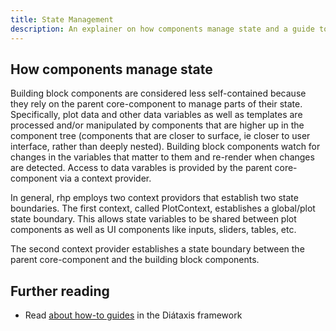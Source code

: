 ```yaml
---
title: State Management
description: An explainer on how components manage state and a guide to working with component state variables
---
```



## How components manage state
Building block components are considered less self-contained because they rely on the parent core-component to manage parts of their state. Specifically, plot data and other data variables as well as templates are processed and/or manipulated by components that are higher up in the component tree (components that are closer to surface, ie closer to user interface, rather than deeply nested). Building block components watch for changes in the variables that matter to them and re-render when changes are detected. Access to data varables is provided by the parent core-component via a context provider. 

In general, rhp employs two context providors that establish two state boundaries. 
The first context, called PlotContext, establishes a global/plot state boundary. This allows state variables to be shared between plot components as well as UI components like inputs, sliders, tables, etc.

<PlotContextFlow className=" mt-6" width="100%" height="400px" client:only />

The second context provider establishes a state boundary between the parent core-component and the building block components. 


## Further reading

- Read [about how-to guides](https://diataxis.fr/how-to-guides/) in the Diátaxis framework
